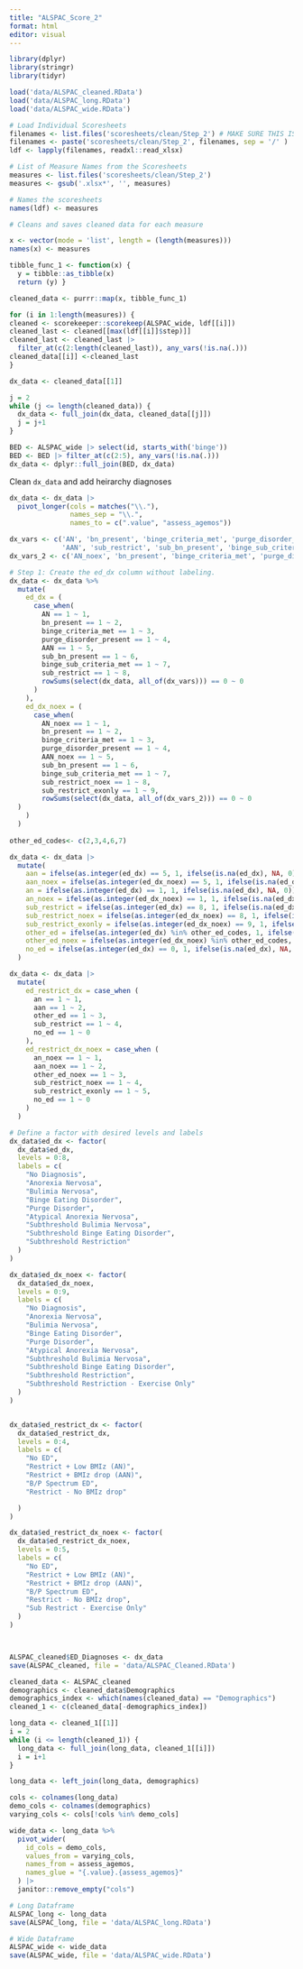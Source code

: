 ```yaml
---
title: "ALSPAC_Score_2"
format: html
editor: visual
---
```


```r
library(dplyr)
library(stringr)
library(tidyr)

load('data/ALSPAC_cleaned.RData')
load('data/ALSPAC_long.RData')
load('data/ALSPAC_wide.RData')

```

```r

# Load Individual Scoresheets
filenames <- list.files('scoresheets/clean/Step_2') # MAKE SURE THIS IS THE CORRECT DIRECTORY NAME
filenames <- paste('scoresheets/clean/Step_2', filenames, sep = '/' )
ldf <- lapply(filenames, readxl::read_xlsx)

# List of Measure Names from the Scoresheets
measures <- list.files('scoresheets/clean/Step_2') 
measures <- gsub('.xlsx*', '', measures)

# Names the scoresheets
names(ldf) <- measures

# Cleans and saves cleaned data for each measure 

x <- vector(mode = 'list', length = (length(measures)))
names(x) <- measures

tibble_func_1 <- function(x) {
  y = tibble::as_tibble(x)
  return (y) }

cleaned_data <- purrr::map(x, tibble_func_1)

for (i in 1:length(measures)) {
cleaned <- scorekeeper::scorekeep(ALSPAC_wide, ldf[[i]])
cleaned_last <- cleaned[[max(ldf[[i]]$step)]]  
cleaned_last <- cleaned_last |> 
  filter_at(c(2:length(cleaned_last)), any_vars(!is.na(.)))
cleaned_data[[i]] <-cleaned_last
}

dx_data <- cleaned_data[[1]]

j = 2
while (j <= length(cleaned_data)) {
  dx_data <- full_join(dx_data, cleaned_data[[j]])
  j = j+1
}

BED <- ALSPAC_wide |> select(id, starts_with('binge')) 
BED <- BED |> filter_at(c(2:5), any_vars(!is.na(.)))
dx_data <- dplyr::full_join(BED, dx_data)


```

Clean `dx_data` and add heirarchy diagnoses

```r
dx_data <- dx_data |>
  pivot_longer(cols = matches("\\."),
               names_sep = "\\.",
               names_to = c(".value", "assess_agemos")) 

dx_vars <- c('AN', 'bn_present', 'binge_criteria_met', 'purge_disorder_present', 
             'AAN', 'sub_restrict', 'sub_bn_present', 'binge_sub_criteria_met')
dx_vars_2 <- c('AN_noex', 'bn_present', 'binge_criteria_met', 'purge_disorder_present', 'AAN_noex', 'sub_restrict_noex', 'sub_bn_present', 'binge_sub_criteria_met', 'sub_restrict_exonly')

# Step 1: Create the ed_dx column without labeling.
dx_data <- dx_data %>%
  mutate(
    ed_dx = (
      case_when(
        AN == 1 ~ 1, 
        bn_present == 1 ~ 2, 
        binge_criteria_met == 1 ~ 3, 
        purge_disorder_present == 1 ~ 4,
        AAN == 1 ~ 5, 
        sub_bn_present == 1 ~ 6,
        binge_sub_criteria_met == 1 ~ 7,
        sub_restrict == 1 ~ 8,
        rowSums(select(dx_data, all_of(dx_vars))) == 0 ~ 0
      )
    ),
    ed_dx_noex = (
      case_when(
        AN_noex == 1 ~ 1, 
        bn_present == 1 ~ 2, 
        binge_criteria_met == 1 ~ 3, 
        purge_disorder_present == 1 ~ 4,
        AAN_noex == 1 ~ 5, 
        sub_bn_present == 1 ~ 6,
        binge_sub_criteria_met == 1 ~ 7,
        sub_restrict_noex == 1 ~ 8,
        sub_restrict_exonly == 1 ~ 9,
        rowSums(select(dx_data, all_of(dx_vars_2))) == 0 ~ 0
  )
    )
  )
  
other_ed_codes<- c(2,3,4,6,7)

dx_data <- dx_data |> 
  mutate(
    aan = ifelse(as.integer(ed_dx) == 5, 1, ifelse(is.na(ed_dx), NA, 0)),
    aan_noex = ifelse(as.integer(ed_dx_noex) == 5, 1, ifelse(is.na(ed_dx_noex), NA, 0)),
    an = ifelse(as.integer(ed_dx) == 1, 1, ifelse(is.na(ed_dx), NA, 0)),
    an_noex = ifelse(as.integer(ed_dx_noex) == 1, 1, ifelse(is.na(ed_dx_noex), NA, 0)),
    sub_restrict = ifelse(as.integer(ed_dx) == 8, 1, ifelse(is.na(ed_dx), NA, 0)),
    sub_restrict_noex = ifelse(as.integer(ed_dx_noex) == 8, 1, ifelse(is.na(ed_dx_noex), NA, 0)),
    sub_restrict_exonly = ifelse(as.integer(ed_dx_noex) == 9, 1, ifelse(is.na(ed_dx_noex), NA, 0)),
    other_ed = ifelse(as.integer(ed_dx) %in% other_ed_codes, 1, ifelse(is.na(ed_dx), NA, 0)),
    other_ed_noex = ifelse(as.integer(ed_dx_noex) %in% other_ed_codes, 1, ifelse(is.na(ed_dx_noex), NA, 0)),
    no_ed = ifelse(as.integer(ed_dx) == 0, 1, ifelse(is.na(ed_dx), NA, 0))
  )

dx_data <- dx_data |> 
  mutate(
    ed_restrict_dx = case_when (
      an == 1 ~ 1, 
      aan == 1 ~ 2, 
      other_ed == 1 ~ 3,
      sub_restrict == 1 ~ 4, 
      no_ed == 1 ~ 0
    ),
    ed_restrict_dx_noex = case_when (
      an_noex == 1 ~ 1, 
      aan_noex == 1 ~ 2, 
      other_ed_noex == 1 ~ 3,
      sub_restrict_noex == 1 ~ 4, 
      sub_restrict_exonly == 1 ~ 5,
      no_ed == 1 ~ 0
    )
  )

# Define a factor with desired levels and labels
dx_data$ed_dx <- factor(
  dx_data$ed_dx, 
  levels = 0:8,
  labels = c(
    "No Diagnosis",
    "Anorexia Nervosa", 
    "Bulimia Nervosa", 
    "Binge Eating Disorder", 
    "Purge Disorder",
    "Atypical Anorexia Nervosa", 
    "Subthreshold Bulimia Nervosa",
    "Subthreshold Binge Eating Disorder",
    "Subthreshold Restriction"
  )
)

dx_data$ed_dx_noex <- factor(
  dx_data$ed_dx_noex, 
  levels = 0:9,
  labels = c(
    "No Diagnosis",
    "Anorexia Nervosa", 
    "Bulimia Nervosa", 
    "Binge Eating Disorder", 
    "Purge Disorder",
    "Atypical Anorexia Nervosa", 
    "Subthreshold Bulimia Nervosa",
    "Subthreshold Binge Eating Disorder",
    "Subthreshold Restriction",
    "Subthreshold Restriction - Exercise Only"
  )
)


dx_data$ed_restrict_dx <- factor(
  dx_data$ed_restrict_dx, 
  levels = 0:4,
  labels = c(
    "No ED",
    "Restrict + Low BMIz (AN)", 
    "Restrict + BMIz drop (AAN)",
    "B/P Spectrum ED",
    "Restrict - No BMIz drop"

  )
)

dx_data$ed_restrict_dx_noex <- factor(
  dx_data$ed_restrict_dx_noex, 
  levels = 0:5,
  labels = c(
    "No ED",
    "Restrict + Low BMIz (AN)", 
    "Restrict + BMIz drop (AAN)",
    "B/P Spectrum ED",
    "Restrict - No BMIz drop",
    "Sub Restrict - Exercise Only"
  )
)



ALSPAC_cleaned$ED_Diagnoses <- dx_data
save(ALSPAC_cleaned, file = 'data/ALSPAC_Cleaned.RData')

cleaned_data <- ALSPAC_cleaned
demographics <- cleaned_data$Demographics
demographics_index <- which(names(cleaned_data) == "Demographics")
cleaned_1 <- c(cleaned_data[-demographics_index])

long_data <- cleaned_1[[1]]
i = 2
while (i <= length(cleaned_1)) {
  long_data <- full_join(long_data, cleaned_1[[i]])
  i = i+1
}

long_data <- left_join(long_data, demographics)

cols <- colnames(long_data)
demo_cols <- colnames(demographics)
varying_cols <- cols[!cols %in% demo_cols]

wide_data <- long_data %>%
  pivot_wider(
    id_cols = demo_cols,
    values_from = varying_cols,
    names_from = assess_agemos,
    names_glue = "{.value}.{assess_agemos}"
  ) |> 
  janitor::remove_empty("cols")

# Long Dataframe
ALSPAC_long <- long_data
save(ALSPAC_long, file = 'data/ALSPAC_long.RData') 

# Wide Dataframe
ALSPAC_wide <- wide_data
save(ALSPAC_wide, file = 'data/ALSPAC_wide.RData') 



```
